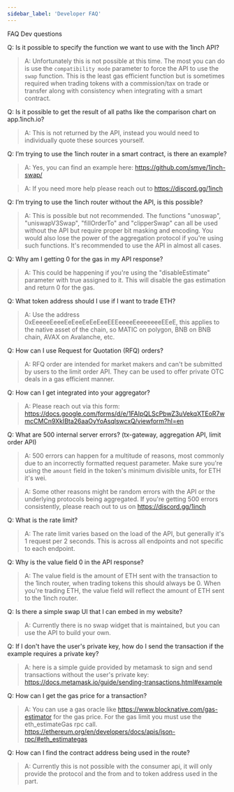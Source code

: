 ```yaml
---
sidebar_label: 'Developer FAQ'
---
```

FAQ Dev questions


Q: Is it possible to specify the function we want to use with the 1inch API? 

> A: Unfortunately this is not possible at this time. The most you can do is use the `compatibility mode` parameter to force the API to use the `swap` function. This is the least gas efficient function but is sometimes required when trading tokens with a commission/tax on trade or transfer along with consistency when integrating with a smart contract. 

Q: Is it possible to get the result of all paths like the comparison chart on app.1inch.io?

> A: This is not returned by the API, instead you would need to individually quote these sources yourself. 

Q: I’m trying to use the 1inch router in a smart contract, is there an example?

> A: Yes, you can find an example here: https://github.com/smye/1inch-swap/

> A: If you need more help please reach out to https://discord.gg/1inch

Q: I’m trying to use the 1inch router without the API, is this possible?

> A: This is possible but not recommended. The functions "unoswap", "uniswapV3Swap", "fillOrderTo" and "clipperSwap" can all be used without the API but require proper bit masking and encoding. You would also lose the power of the aggregation protocol if you're using such functions. It's recommended to use the API in almost all cases. 

Q: Why am I getting 0 for the gas in my API response? 

> A: This could be happening if you're using the "disableEstimate" parameter with true assigned to it. This will disable the gas estimation and return 0 for the gas.

Q: What token address should I use if I want to trade ETH? 

> A: Use the address 0xEeeeeEeeeEeEeeEeEeEeeEEEeeeeEeeeeeeeEEeE, this applies to the native asset of the chain, so MATIC on polygon, BNB on BNB chain, AVAX on Avalanche, etc.

Q: How can I use Request for Quotation (RFQ) orders?

> A: RFQ order are intended for market makers and can't be submitted by users to the limit order API. They can be used to offer private OTC deals in a gas efficient manner. 

Q: How can I get integrated into your aggregator? 

> A: Please reach out via this form: https://docs.google.com/forms/d/e/1FAIpQLScPbwZ3uVekqXTEoR7wmcCMCn9XkIBta26aaOyYoAsqlswcxQ/viewform?hl=en

Q: What are 500 internal server errors? (tx-gateway, aggregation API, limit order API)

> A: 500 errors can happen for a multitude of reasons, most commonly due to an incorrectly formatted request parameter. Make sure you're using the `amount` field in the token's minimum divisible units, for ETH it's wei. 

> A: Some other reasons might be random errors with the API or the underlying protocols being aggregated. If you're getting 500 errors consistently, please reach out to us on https://discord.gg/1inch

Q: What is the rate limit? 

> A: The rate limit varies based on the load of the API, but generally it's 1 request per 2 seconds. This is across all endpoints and not specific to each endpoint.

Q: Why is the value field 0 in the API response? 

> A: The value field is the amount of ETH sent with the transaction to the 1inch router, when trading tokens this should always be 0. When you're trading ETH, the value field will reflect the amount of ETH sent to the 1inch router.

Q: Is there a simple swap UI that I can embed in my website?

> A: Currently there is no swap widget that is maintained, but you can use the API to build your own.

Q: If I don't have the user's private key, how do I send the transaction if the example requires a private key?

> A: here is a simple guide provided by metamask to sign and send transactions without the user's private key: https://docs.metamask.io/guide/sending-transactions.html#example

Q: How can I get the gas price for a transaction?

> A: You can use a gas oracle like https://www.blocknative.com/gas-estimator for the gas price. For the gas limit you must use the eth_estimateGas rpc call.  https://ethereum.org/en/developers/docs/apis/json-rpc/#eth_estimategas

Q: How can I find the contract address being used in the route?

> A: Currently this is not possible with the consumer api, it will only provide the protocol and the from and to token address used in the part. 